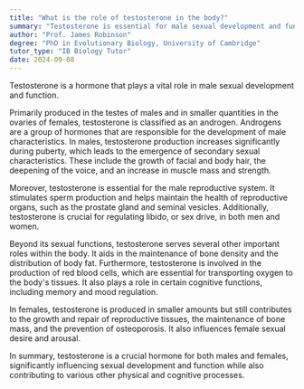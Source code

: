 ```yaml
---
title: "What is the role of testosterone in the body?"
summary: "Testosterone is essential for male sexual development and function, significantly influencing various physiological processes related to masculinity and reproductive health."
author: "Prof. James Robinson"
degree: "PhD in Evolutionary Biology, University of Cambridge"
tutor_type: "IB Biology Tutor"
date: 2024-09-08
---
```


Testosterone is a hormone that plays a vital role in male sexual development and function.

Primarily produced in the testes of males and in smaller quantities in the ovaries of females, testosterone is classified as an androgen. Androgens are a group of hormones that are responsible for the development of male characteristics. In males, testosterone production increases significantly during puberty, which leads to the emergence of secondary sexual characteristics. These include the growth of facial and body hair, the deepening of the voice, and an increase in muscle mass and strength.

Moreover, testosterone is essential for the male reproductive system. It stimulates sperm production and helps maintain the health of reproductive organs, such as the prostate gland and seminal vesicles. Additionally, testosterone is crucial for regulating libido, or sex drive, in both men and women.

Beyond its sexual functions, testosterone serves several other important roles within the body. It aids in the maintenance of bone density and the distribution of body fat. Furthermore, testosterone is involved in the production of red blood cells, which are essential for transporting oxygen to the body's tissues. It also plays a role in certain cognitive functions, including memory and mood regulation.

In females, testosterone is produced in smaller amounts but still contributes to the growth and repair of reproductive tissues, the maintenance of bone mass, and the prevention of osteoporosis. It also influences female sexual desire and arousal.

In summary, testosterone is a crucial hormone for both males and females, significantly influencing sexual development and function while also contributing to various other physical and cognitive processes.
    
